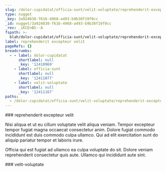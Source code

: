 ```yaml
---
slug: /dolor-cupidatat/officia-sunt/velit-voluptate/reprehenderit-excepteur-velit
type: nugget
_key: 3a924838-f616-4968-a493-b9b30f19f0cc
_id: nugget/3a924838-f616-4968-a493-b9b30f19f0cc
_rev: _iKCEnBS--A
fspath: >-
  blah/dolor-cupidatat/officia-sunt/velit-voluptate/reprehenderit-excepteur-velit.md
label: reprehenderit excepteur velit
pageRefs: {}
breadcrumbs:
  - - label: dolor-cupidatat
      shortlabel: null
      _key: '12410969'
    - label: officia-sunt
      shortlabel: null
      _key: '12411077'
    - label: velit-voluptate
      shortlabel: null
      _key: '12411167'
paths:
  - /dolor-cupidatat/officia-sunt/velit-voluptate/reprehenderit-excepteur-velit
---
```


<NuggetArea>
<Nugget slug="/dolor-cupidatat/officia-sunt/velit-voluptate/reprehenderit-excepteur-velit" type="nugget" _key="3a924838-f616-4968-a493-b9b30f19f0cc" _id="nugget/3a924838-f616-4968-a493-b9b30f19f0cc" _rev="_iKCEnBS--A" fspath="blah/dolor-cupidatat/officia-sunt/velit-voluptate/reprehenderit-excepteur-velit.md" label="reprehenderit excepteur velit" paths="/dolor-cupidatat/officia-sunt/velit-voluptate/reprehenderit-excepteur-velit">
<NuggetBody>
### reprehenderit excepteur velit

Nisi aliqua et ut eu cillum voluptate velit aliqua veniam. Tempor excepteur tempor fugiat magna occaecat consectetur anim. Dolore fugiat commodo incididunt est duis commodo culpa ullamco. Qui ad elit exercitation sunt do aliquip pariatur tempor et laboris irure.

Officia qui est fugiat ad ullamco ea culpa voluptate do sit. Dolore veniam reprehenderit consectetur quis aute. Ullamco qui incididunt aute sint.

</NuggetBody>
<Breadcrumbs>
<Crumbs>
<Crumb _key="12410969" label="dolor-cupidatat" /><Crumb _key="12411077" label="officia-sunt" /><Crumb _key="12411167" label="velit-voluptate" />
</Crumbs>
</Breadcrumbs>
</Nugget>

<NuggetsInbound>
</NuggetsInbound>
<NuggetsOutbound>
</NuggetsOutbound>
</NuggetArea>
<PassagesInbound>
<Passage direction="inbound" type="passage" _key="12411167" _id="passage/12411167" _rev="_iKCEnBS---" label="velit-voluptate" passage="velit-voluptate" fspath="blah/dolor-cupidatat/officia-sunt/velit-voluptate" paths="/dolor-cupidatat/officia-sunt/velit-voluptate" slug="/dolor-cupidatat/officia-sunt/velit-voluptate">
<NuggetBody>
### velit-voluptate

</NuggetBody>
<Breadcrumbs>
<Crumbs>
<Crumb _key="12410969" label="dolor-cupidatat" /><Crumb _key="12411077" label="officia-sunt" />
</Crumbs>
</Breadcrumbs>
</Passage>

</PassagesInbound>
<PassagesOutbound>
</PassagesOutbound>